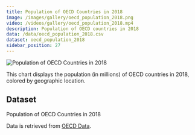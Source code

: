 ```yaml
---
title: Population of OECD Countries in 2018
image: /images/gallery/oecd_population_2018.png
video: /videos/gallery/oecd_population_2018.mp4
description: Population of OECD countries in 2018
data: /data/oecd_population_2018.csv
dataset: oecd_population_2018
sidebar_position: 27
---
```


![Population of OECD Countries in 2018](/images/gallery/oecd_population_2018.png)

This chart displays the population (in millions) of OECD countries in 2018, colored by geographic location.

<Player url="/videos/gallery/oecd_population_2018.mp4"/>

## Dataset

Population of OECD Countries in 2018

Data is retrieved from [OECD Data](https://data.oecd.org/pop/population.htm).